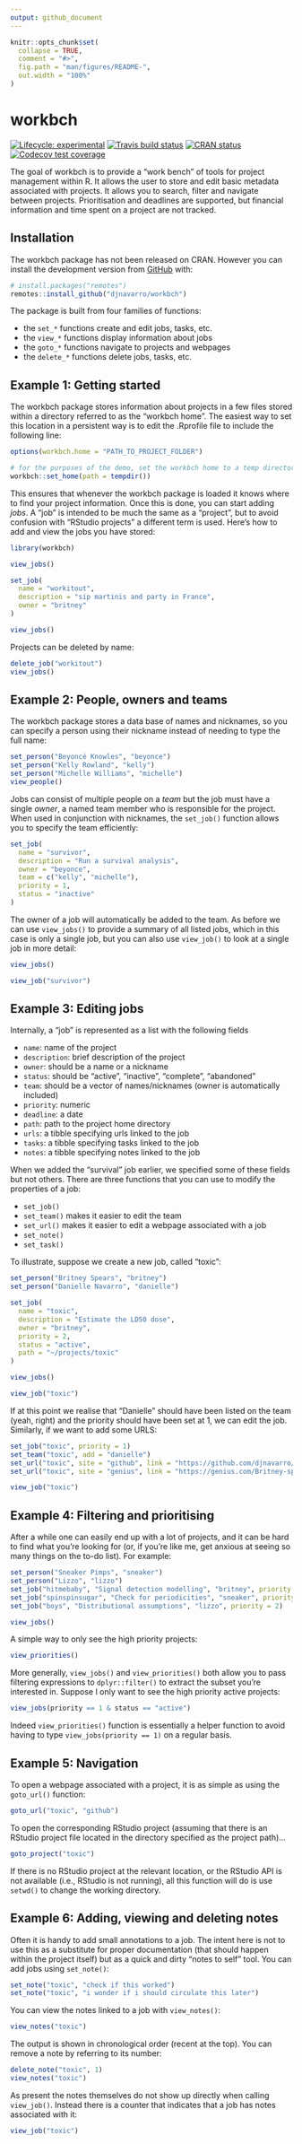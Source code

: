 ```yaml
---
output: github_document
---
```


<!-- README.md is generated from README.Rmd. Please edit that file -->

```r
knitr::opts_chunk$set(
  collapse = TRUE,
  comment = "#>",
  fig.path = "man/figures/README-",
  out.width = "100%"
)
```
# workbch

<!-- badges: start -->
[![Lifecycle: experimental](https://img.shields.io/badge/lifecycle-experimental-orange.svg)](https://www.tidyverse.org/lifecycle/#experimental)
[![Travis build status](https://travis-ci.org/djnavarro/workbch.svg?branch=master)](https://travis-ci.org/djnavarro/workbch)
[![CRAN status](https://www.r-pkg.org/badges/version/workbch)](https://cran.r-project.org/package=workbch)
[![Codecov test coverage](https://codecov.io/gh/djnavarro/workbch/branch/master/graph/badge.svg)](https://codecov.io/gh/djnavarro/workbch?branch=master)
<!-- badges: end -->

The goal of workbch is to provide a "work bench" of tools for project management 
within R. It allows the user to store and edit 
basic metadata associated with projects. It allows you to search, filter and 
navigate between projects. Prioritisation and deadlines are supported, but 
financial information and time spent on a project are not tracked. 

## Installation

The workbch package has not been released on CRAN. However you can install the
development version from [GitHub](https://github.com/) with:

``` r
# install.packages("remotes")
remotes::install_github("djnavarro/workbch")
```

The package is built from four families of functions:

- the `set_*` functions create and edit jobs, tasks, etc. 
- the `view_*` functions display information about jobs
- the `goto_*` functions navigate to projects and webpages
- the `delete_*` functions delete jobs, tasks, etc.

## Example 1: Getting started

The workbch package stores information about projects in a few files stored
within a directory referred to as the "workbch home". The easiest way to set
this location in a persistent way is to edit the .Rprofile file to include
the following line:

```r
options(workbch.home = "PATH_TO_PROJECT_FOLDER")
```
```r
# for the purposes of the demo, set the workbch home to a temp directory 
workbch::set_home(path = tempdir())
```

This ensures that whenever the workbch package is loaded it knows where to find your project information. Once this is done, you can start adding *jobs*. A "job" is intended to be much the same as a "project", but to avoid confusion with "RStudio projects" a different term is used. Here's how to add and view the jobs you have stored:

```r
library(workbch)

view_jobs()

set_job(
  name = "workitout", 
  description = "sip martinis and party in France", 
  owner = "britney"
)

view_jobs()
```

Projects can be deleted by name:

```r
delete_job("workitout")
view_jobs()
```

## Example 2: People, owners and teams

The workbch package stores a data base of names and nicknames, so you can specify a person using their nickname instead of needing to type the full name:

```r
set_person("Beyoncé Knowles", "beyonce")
set_person("Kelly Rowland", "kelly")
set_person("Michelle Williams", "michelle")
view_people()
```

Jobs can consist of multiple people on a *team* but the job must have a single *owner*, a named team member who is responsible for the project. When used in conjunction with nicknames, the `set_job()` function allows you to specify the team efficiently:

```r
set_job(
  name = "survivor",
  description = "Run a survival analysis",
  owner = "beyonce",
  team = c("kelly", "michelle"),
  priority = 1,
  status = "inactive"
)
```

The owner of a job will automatically be added to the team. As before we can use `view_jobs()` to provide a summary of all listed jobs, which in this case is only a single job, but you can also use `view_job()` to look at a single job in more detail:

```r
view_jobs()

view_job("survivor")
```


## Example 3: Editing jobs

Internally, a "job" is represented as a list with the following fields

- `name`: name of the project
- `description`: brief description of the project
- `owner`: should be a name or a nickname
- `status`: should be "active", "inactive", "complete", "abandoned"
- `team`: should be a vector of names/nicknames (owner is automatically included)
- `priority`: numeric
- `deadline`: a date
- `path`: path to the project home directory
- `urls`: a tibble specifying urls linked to the job
- `tasks`: a tibble specifying tasks linked to the job 
- `notes`: a tibble specifying notes linked to the job

When we added the "survival" job earlier, we specified some of these fields but not others. There are three functions that you can use to modify the properties of a job:

- `set_job()` 
- `set_team()` makes it easier to edit the team
- `set_url()` makes it easier to edit a webpage associated with a job
- `set_note()`
- `set_task()`

To illustrate, suppose we create a new job, called "toxic":

```r
set_person("Britney Spears", "britney")
set_person("Danielle Navarro", "danielle")

set_job(
  name = "toxic",
  description = "Estimate the LD50 dose",
  owner = "britney",
  priority = 2,
  status = "active",
  path = "~/projects/toxic"
)

view_jobs()

view_job("toxic")
```

If at this point we realise that "Danielle" should have been listed on the team (yeah, right) and the priority should have been set at 1, we can edit the job. Similarly, if we want to add some URLS:

```r
set_job("toxic", priority = 1)
set_team("toxic", add = "danielle")
set_url("toxic", site = "github", link = "https://github.com/djnavarro/toxic")
set_url("toxic", site = "genius", link = "https://genius.com/Britney-spears-toxic-lyrics")

view_job("toxic")
```


## Example 4: Filtering and prioritising

After a while one can easily end up with a lot of projects, and it can be hard to find what you're looking for (or, if you're like me, get anxious at seeing so many things on the to-do list). For example:

```r
set_person("Sneaker Pimps", "sneaker")
set_person("Lizzo", "lizzo")
set_job("hitmebaby", "Signal detection modelling", "britney", priority = 2)
set_job("spinspinsugar", "Check for periodicities", "sneaker", priority = 1)
set_job("boys", "Distributional assumptions", "lizzo", priority = 2)
```
```r
view_jobs()
```

A simple way to only see the high priority projects:

```r
view_priorities()
```

More generally, `view_jobs()` and `view_priorities()` both allow you to pass filtering expressions to `dplyr::filter()` to extract the subset you're interested in. Suppose I only want to see the high priority active projects:

```r
view_jobs(priority == 1 & status == "active")
```

Indeed `view_priorities()` function is essentially a helper function to avoid having to type `view_jobs(priority == 1)` on a regular basis. 

## Example 5: Navigation

To open a webpage associated with a project, it is as simple as using the `goto_url()` function:

```r
goto_url("toxic", "github")
```

To open the corresponding RStudio project (assuming that there is an RStudio project file located in the directory specified as the project path)...

```r
goto_project("toxic")
```

If there is no RStudio project at the relevant location, or the RStudio API is not available (i.e., RStudio is not running), all this function will do is use `setwd()` to change the working directory.

## Example 6: Adding, viewing and deleting notes

Often it is handy to add small annotations to a job. The intent here is not to use this as a substitute for proper documentation (that should happen within the project itself) but as a quick and dirty "notes to self" tool. You can add jobs using `set_note()`:

```r
set_note("toxic", "check if this worked")
set_note("toxic", "i wonder if i should circulate this later")
```

You can view the notes linked to a job with `view_notes()`:

```r
view_notes("toxic")
```

The output is shown in chronological order (recent at the top). You can remove a note by referring to its number:

```r
delete_note("toxic", 1)
view_notes("toxic")
```

As present the notes themselves do not show up directly when calling `view_job()`. Instead there is a counter that indicates that a job has notes associated with it:

```r
view_job("toxic")
```

